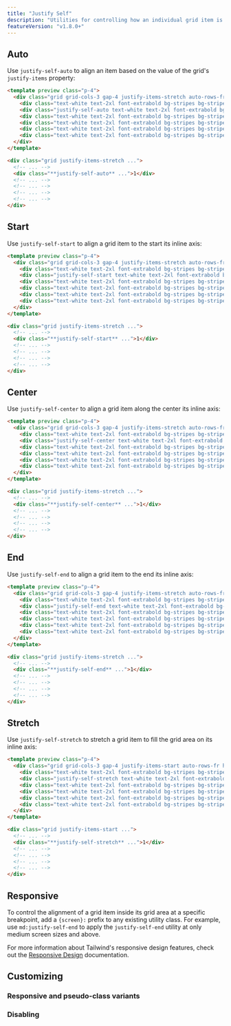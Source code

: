 ```yaml
---
title: "Justify Self"
description: "Utilities for controlling how an individual grid item is aligned along its inline axis."
featureVersion: "v1.8.0+"
---
```




## Auto

Use `justify-self-auto` to align an item based on the value of the grid's `justify-items` property:

```html purple
<template preview class="p-4">
  <div class="grid grid-cols-3 gap-4 justify-items-stretch auto-rows-fr h-32">
    <div class="text-white text-2xl font-extrabold bg-stripes bg-stripes-purple-500 rounded-md flex justify-center items-center px-4 py-2"></div>
    <div class="justify-self-auto text-white text-2xl font-extrabold bg-purple-500 rounded-md flex justify-center items-center px-4 py-2">1</div>
    <div class="text-white text-2xl font-extrabold bg-stripes bg-stripes-purple-500 rounded-md flex justify-center items-center px-4 py-2"></div>
    <div class="text-white text-2xl font-extrabold bg-stripes bg-stripes-purple-500 rounded-md flex justify-center items-center px-4 py-2"></div>
    <div class="text-white text-2xl font-extrabold bg-stripes bg-stripes-purple-500 rounded-md flex justify-center items-center px-4 py-2"></div>
    <div class="text-white text-2xl font-extrabold bg-stripes bg-stripes-purple-500 rounded-md flex justify-center items-center px-4 py-2"></div>
  </div>
</template>

<div class="grid justify-items-stretch ...">
  <!-- ... -->
  <div class="**justify-self-auto** ...">1</div>
  <!-- ... -->
  <!-- ... -->
  <!-- ... -->
  <!-- ... -->
</div>
```

## Start

Use `justify-self-start` to align a grid item to the start its inline axis:

```html emerald
<template preview class="p-4">
  <div class="grid grid-cols-3 gap-4 justify-items-stretch auto-rows-fr h-32">
    <div class="text-white text-2xl font-extrabold bg-stripes bg-stripes-emerald-500 rounded-md flex justify-center items-center px-4 py-2"></div>
    <div class="justify-self-start text-white text-2xl font-extrabold bg-emerald-500 rounded-md flex justify-center items-center px-4 py-2">1</div>
    <div class="text-white text-2xl font-extrabold bg-stripes bg-stripes-emerald-500 rounded-md flex justify-center items-center px-4 py-2"></div>
    <div class="text-white text-2xl font-extrabold bg-stripes bg-stripes-emerald-500 rounded-md flex justify-center items-center px-4 py-2"></div>
    <div class="text-white text-2xl font-extrabold bg-stripes bg-stripes-emerald-500 rounded-md flex justify-center items-center px-4 py-2"></div>
    <div class="text-white text-2xl font-extrabold bg-stripes bg-stripes-emerald-500 rounded-md flex justify-center items-center px-4 py-2"></div>
  </div>
</template>

<div class="grid justify-items-stretch ...">
  <!-- ... -->
  <div class="**justify-self-start** ...">1</div>
  <!-- ... -->
  <!-- ... -->
  <!-- ... -->
  <!-- ... -->
</div>
```

## Center

Use `justify-self-center` to align a grid item along the center its inline axis:

```html amber
<template preview class="p-4">
  <div class="grid grid-cols-3 gap-4 justify-items-stretch auto-rows-fr h-32">
    <div class="text-white text-2xl font-extrabold bg-stripes bg-stripes-amber-500 rounded-md flex justify-center items-center px-4 py-2"></div>
    <div class="justify-self-center text-white text-2xl font-extrabold bg-amber-500 rounded-md flex justify-center items-center px-4 py-2">1</div>
    <div class="text-white text-2xl font-extrabold bg-stripes bg-stripes-amber-500 rounded-md flex justify-center items-center px-4 py-2"></div>
    <div class="text-white text-2xl font-extrabold bg-stripes bg-stripes-amber-500 rounded-md flex justify-center items-center px-4 py-2"></div>
    <div class="text-white text-2xl font-extrabold bg-stripes bg-stripes-amber-500 rounded-md flex justify-center items-center px-4 py-2"></div>
    <div class="text-white text-2xl font-extrabold bg-stripes bg-stripes-amber-500 rounded-md flex justify-center items-center px-4 py-2"></div>
  </div>
</template>

<div class="grid justify-items-stretch ...">
  <!-- ... -->
  <div class="**justify-self-center** ...">1</div>
  <!-- ... -->
  <!-- ... -->
  <!-- ... -->
  <!-- ... -->
</div>
```

## End

Use `justify-self-end` to align a grid item to the end its inline axis:

```html rose
<template preview class="p-4">
  <div class="grid grid-cols-3 gap-4 justify-items-stretch auto-rows-fr h-32">
    <div class="text-white text-2xl font-extrabold bg-stripes bg-stripes-rose-500 rounded-md flex justify-center items-center px-4 py-2"></div>
    <div class="justify-self-end text-white text-2xl font-extrabold bg-rose-500 rounded-md flex justify-center items-center px-4 py-2">1</div>
    <div class="text-white text-2xl font-extrabold bg-stripes bg-stripes-rose-500 rounded-md flex justify-center items-center px-4 py-2"></div>
    <div class="text-white text-2xl font-extrabold bg-stripes bg-stripes-rose-500 rounded-md flex justify-center items-center px-4 py-2"></div>
    <div class="text-white text-2xl font-extrabold bg-stripes bg-stripes-rose-500 rounded-md flex justify-center items-center px-4 py-2"></div>
    <div class="text-white text-2xl font-extrabold bg-stripes bg-stripes-rose-500 rounded-md flex justify-center items-center px-4 py-2"></div>
  </div>
</template>

<div class="grid justify-items-stretch ...">
  <!-- ... -->
  <div class="**justify-self-end** ...">1</div>
  <!-- ... -->
  <!-- ... -->
  <!-- ... -->
  <!-- ... -->
</div>
```

## Stretch

Use `justify-self-stretch` to stretch a grid item to fill the grid area on its inline axis:

```html fuchsia
<template preview class="p-4">
  <div class="grid grid-cols-3 gap-4 justify-items-start auto-rows-fr h-32">
    <div class="text-white text-2xl font-extrabold bg-stripes bg-stripes-fuchsia-500 rounded-md flex justify-center items-center px-4 py-2"></div>
    <div class="justify-self-stretch text-white text-2xl font-extrabold bg-fuchsia-500 rounded-md flex justify-center items-center px-4 py-2">1</div>
    <div class="text-white text-2xl font-extrabold bg-stripes bg-stripes-fuchsia-500 rounded-md flex justify-center items-center px-4 py-2"></div>
    <div class="text-white text-2xl font-extrabold bg-stripes bg-stripes-fuchsia-500 rounded-md flex justify-center items-center px-4 py-2"></div>
    <div class="text-white text-2xl font-extrabold bg-stripes bg-stripes-fuchsia-500 rounded-md flex justify-center items-center px-4 py-2"></div>
    <div class="text-white text-2xl font-extrabold bg-stripes bg-stripes-fuchsia-500 rounded-md flex justify-center items-center px-4 py-2"></div>
  </div>
</template>

<div class="grid justify-items-start ...">
  <!-- ... -->
  <div class="**justify-self-stretch** ...">1</div>
  <!-- ... -->
  <!-- ... -->
  <!-- ... -->
  <!-- ... -->
</div>
```

## Responsive

To control the alignment of a grid item inside its grid area at a specific breakpoint, add a `{screen}:` prefix to any existing utility class. For example, use `md:justify-self-end` to apply the `justify-self-end` utility at only medium screen sizes and above.

For more information about Tailwind's responsive design features, check out the [Responsive Design](/docs/responsive-design) documentation.

## Customizing

### Responsive and pseudo-class variants

<Variants plugin="justifySelf" name="justify-self" />

### Disabling

<Disabling plugin="justifySelf" name="justify-self" />
